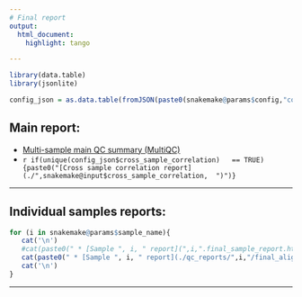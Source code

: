 ```yaml
---
# Final report
output:
  html_document:
    highlight: tango

---
```


```r
library(data.table)
library(jsonlite)

```


```r
config_json = as.data.table(fromJSON(paste0(snakemake@params$config,"config.json")))
```
## Main report:
* [Multi-sample main QC summary (MultiQC)](./snakemake@input$all_sample_multiqc)
* `r if(unique(config_json$cross_sample_correlation)   == TRUE){paste0("[Cross sample correlation report](./",snakemake@input$cross_sample_correlation,  ")")} `

---

## Individual samples reports:
```r
for (i in snakemake@params$sample_name){
   cat('\n')
   #cat(paste0(" * [Sample ", i, " report](",i,".final_sample_report.html)\n"))
   cat(paste0(" * [Sample ", i, " report](./qc_reports/",i,"/final_alignment_report.html)\n"))
   cat('\n')
}
```





---


